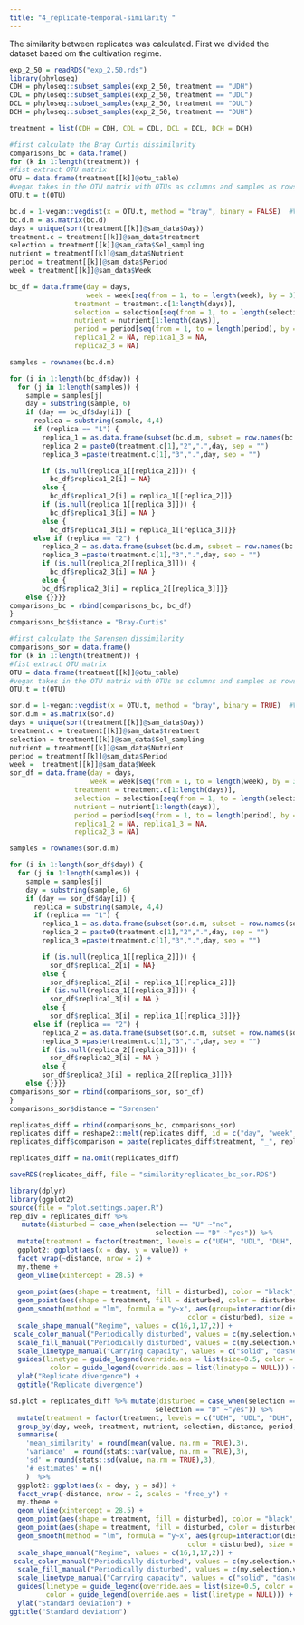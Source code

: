 ```yaml
---
title: "4_replicate-temporal-similarity "
---
```

The similarity between replicates was calculated. First we divided the dataset based om the cultivation regime. 

```r
exp_2_50 = readRDS("exp_2.50.rds")
library(phyloseq)
CDH = phyloseq::subset_samples(exp_2_50, treatment == "UDH")
CDL = phyloseq::subset_samples(exp_2_50, treatment == "UDL")
DCL = phyloseq::subset_samples(exp_2_50, treatment == "DUL")
DCH = phyloseq::subset_samples(exp_2_50, treatment == "DUH")

treatment = list(CDH = CDH, CDL = CDL, DCL = DCL, DCH = DCH)
```

```r
#first calculate the Bray Curtis dissimilarity
comparisons_bc = data.frame()
for (k in 1:length(treatment)) {
#fist extract OTU matrix
OTU = data.frame(treatment[[k]]@otu_table)
#vegan takes in the OTU matrix with OTUs as columns and samples as rows, need to transform
OTU.t = t(OTU)

bc.d = 1-vegan::vegdist(x = OTU.t, method = "bray", binary = FALSE)  #View(as.matrix(bc.d))
bc.d.m = as.matrix(bc.d)
days = unique(sort(treatment[[k]]@sam_data$Day))
treatment.c = treatment[[k]]@sam_data$treatment
selection = treatment[[k]]@sam_data$Sel_sampling
nutrient = treatment[[k]]@sam_data$Nutrient
period = treatment[[k]]@sam_data$Period
week = treatment[[k]]@sam_data$Week

bc_df = data.frame(day = days,
                   week = week[seq(from = 1, to = length(week), by = 3)],
                treatment = treatment.c[1:length(days)],
                selection = selection[seq(from = 1, to = length(selection), by = 3)],
                nutrient = nutrient[1:length(days)],
                period = period[seq(from = 1, to = length(period), by = 3)],
                replica1_2 = NA, replica1_3 = NA,
                replica2_3 = NA)

samples = rownames(bc.d.m)

for (i in 1:length(bc_df$day)) {
  for (j in 1:length(samples)) {
    sample = samples[j]
    day = substring(sample, 6)
    if (day == bc_df$day[i]) {
      replica = substring(sample, 4,4)
      if (replica == "1") {
        replica_1 = as.data.frame(subset(bc.d.m, subset = row.names(bc.d.m) %in% sample))
        replica_2 = paste0(treatment.c[1],"2",".",day, sep = "")
        replica_3 =paste(treatment.c[1],"3",".",day, sep = "")

        if (is.null(replica_1[[replica_2]])) {
          bc_df$replica1_2[i] = NA}
        else {
          bc_df$replica1_2[i] = replica_1[[replica_2]]}
        if (is.null(replica_1[[replica_3]])) {
          bc_df$replica1_3[i] = NA }
        else {
          bc_df$replica1_3[i] = replica_1[[replica_3]]}}
      else if (replica == "2") {
        replica_2 = as.data.frame(subset(bc.d.m, subset = row.names(bc.d.m) %in% sample))
        replica_3 =paste(treatment.c[1],"3",".",day, sep = "")
        if (is.null(replica_2[[replica_3]])) {
          bc_df$replica2_3[i] = NA }
        else {
        bc_df$replica2_3[i] = replica_2[[replica_3]]}}
    else {}}}}
comparisons_bc = rbind(comparisons_bc, bc_df)
}
comparisons_bc$distance = "Bray-Curtis"

#first calculate the Sørensen dissimilarity
comparisons_sor = data.frame()
for (k in 1:length(treatment)) {
#fist extract OTU matrix
OTU = data.frame(treatment[[k]]@otu_table)
#vegan takes in the OTU matrix with OTUs as columns and samples as rows, need to transform
OTU.t = t(OTU)

sor.d = 1-vegan::vegdist(x = OTU.t, method = "bray", binary = TRUE)  #View(as.matrix(bc.d))
sor.d.m = as.matrix(sor.d)
days = unique(sort(treatment[[k]]@sam_data$Day))
treatment.c = treatment[[k]]@sam_data$treatment
selection = treatment[[k]]@sam_data$Sel_sampling
nutrient = treatment[[k]]@sam_data$Nutrient
period = treatment[[k]]@sam_data$Period
week =  treatment[[k]]@sam_data$Week
sor_df = data.frame(day = days,
                    week = week[seq(from = 1, to = length(week), by = 3)],
                treatment = treatment.c[1:length(days)],
                selection = selection[seq(from = 1, to = length(selection), by = 3)],
                nutrient = nutrient[1:length(days)],
                period = period[seq(from = 1, to = length(period), by = 3)],
                replica1_2 = NA, replica1_3 = NA,
                replica2_3 = NA)

samples = rownames(sor.d.m)

for (i in 1:length(sor_df$day)) {
  for (j in 1:length(samples)) {
    sample = samples[j]
    day = substring(sample, 6)
    if (day == sor_df$day[i]) {
      replica = substring(sample, 4,4)
      if (replica == "1") {
        replica_1 = as.data.frame(subset(sor.d.m, subset = row.names(sor.d.m) %in% sample))
        replica_2 = paste0(treatment.c[1],"2",".",day, sep = "")
        replica_3 =paste(treatment.c[1],"3",".",day, sep = "")

        if (is.null(replica_1[[replica_2]])) {
          sor_df$replica1_2[i] = NA}
        else {
          sor_df$replica1_2[i] = replica_1[[replica_2]]}
        if (is.null(replica_1[[replica_3]])) {
          sor_df$replica1_3[i] = NA }
        else {
          sor_df$replica1_3[i] = replica_1[[replica_3]]}}
      else if (replica == "2") {
        replica_2 = as.data.frame(subset(sor.d.m, subset = row.names(sor.d.m) %in% sample))
        replica_3 =paste(treatment.c[1],"3",".",day, sep = "")
        if (is.null(replica_2[[replica_3]])) {
          sor_df$replica2_3[i] = NA }
        else {
        sor_df$replica2_3[i] = replica_2[[replica_3]]}}
    else {}}}}
comparisons_sor = rbind(comparisons_sor, sor_df)
}
comparisons_sor$distance = "Sørensen"

replicates_diff = rbind(comparisons_bc, comparisons_sor)
replicates_diff = reshape2::melt(replicates_diff, id = c("day", "week", "treatment","selection", "nutrient", "distance", "period"))
replicates_diff$comparison = paste(replicates_diff$treatment, "_", replicates_diff$variable, sep = "")

replicates_diff = na.omit(replicates_diff)

saveRDS(replicates_diff, file = "similarityreplicates_bc_sor.RDS")
```

```r
library(dplyr)
library(ggplot2)
source(file = "plot.settings.paper.R")
rep_div = replicates_diff %>% 
   mutate(disturbed = case_when(selection == "U" ~"no", 
                                    selection == "D" ~"yes")) %>% 
  mutate(treatment = factor(treatment, levels = c("UDH", "UDL", "DUH", "DUL"))) %>% 
  ggplot2::ggplot(aes(x = day, y = value)) + 
  facet_wrap(~distance, nrow = 2) + 
  my.theme + 
  geom_vline(xintercept = 28.5) + 
  
  geom_point(aes(shape = treatment, fill = disturbed), color = "black", size = 2.5) +   
  geom_point(aes(shape = treatment, fill = disturbed, color = disturbed), size = 2) + 
  geom_smooth(method = "lm", formula = "y~x", aes(group=interaction(disturbed, treatment), linetype = nutrient, 
                                            color = disturbed), size = 1, se =FALSE) + 
  scale_shape_manual("Regime", values = c(16,1,17,2)) +
 scale_color_manual("Periodically disturbed", values = c(my.selection.values[c(1,3)])) + 
  scale_fill_manual("Periodically disturbed", values = c(my.selection.values[c(1,3)])) + 
  scale_linetype_manual("Carrying capacity", values = c("solid", "dashed")) + 
  guides(linetype = guide_legend(override.aes = list(size=0.5, color = "black")), 
          color = guide_legend(override.aes = list(linetype = NULL))) + 
  ylab("Replicate divergence") + 
  ggtitle("Replicate divergence")
```

```r
sd.plot = replicates_diff %>% mutate(disturbed = case_when(selection == "U" ~"no", 
                                    selection == "D" ~"yes")) %>% 
  mutate(treatment = factor(treatment, levels = c("UDH", "UDL", "DUH", "DUL"))) %>%
  group_by(day, week, treatment, nutrient, selection, distance, period, disturbed) %>%
  summarise(
    'mean_similarity' = round(mean(value, na.rm = TRUE),3),
    'variance'  = round(stats::var(value, na.rm = TRUE),3), 
    'sd' = round(stats::sd(value, na.rm = TRUE),3), 
    '# estimates' = n()
    )  %>% 
  ggplot2::ggplot(aes(x = day, y = sd)) + 
  facet_wrap(~distance, nrow = 2, scales = "free_y") + 
  my.theme + 
  geom_vline(xintercept = 28.5) + 
  geom_point(aes(shape = treatment, fill = disturbed), color = "black", size = 2.5) +   
  geom_point(aes(shape = treatment, fill = disturbed, color = disturbed), size = 2) + 
  geom_smooth(method = "lm", formula = "y~x", aes(group=interaction(disturbed, treatment), linetype = nutrient, 
                                            color = disturbed), size = 1, se =FALSE) + 
  scale_shape_manual("Regime", values = c(16,1,17,2)) +
 scale_color_manual("Periodically disturbed", values = c(my.selection.values[c(1,3)])) + 
  scale_fill_manual("Periodically disturbed", values = c(my.selection.values[c(1,3)])) + 
  scale_linetype_manual("Carrying capacity", values = c("solid", "dashed")) + 
  guides(linetype = guide_legend(override.aes = list(size=0.5, color = "black")), 
         color = guide_legend(override.aes = list(linetype = NULL))) + 
  ylab("Standard deviation") + 
ggtitle("Standard deviation")

```
